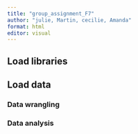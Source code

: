 ```yaml
---
title: "group_assignment_F7"
author: "julie, Martin, cecilie, Amanda"
format: html
editor: visual
---
```


## Load libraries

## Load data

### Data wrangling

### Data analysis
